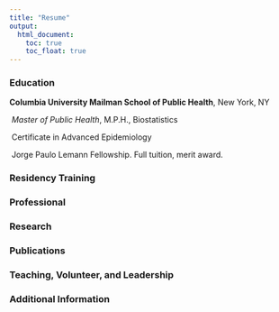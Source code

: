 ```yaml
---
title: "Resume"
output: 
  html_document:
    toc: true
    toc_float: true
---
```


### Education

**Columbia University Mailman School of Public Health**, New York, NY

&nbsp;*Master of Public Health*, M.P.H., Biostatistics

&nbsp;Certificate in Advanced Epidemiology

&nbsp;Jorge Paulo Lemann Fellowship. Full tuition, merit award.


### Residency Training


### Professional


### Research

### Publications

### Teaching, Volunteer, and Leadership

### Additional Information